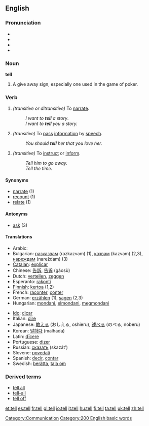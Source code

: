 ==English==

{{rank|each|between|face|175|tell|because|few|whom}}

=== Pronunciation ===
*{{IPA|/tĕl/}}
*{{IPA|/tel/}}
*{{SAMPA|/tel/}}
*{{audio|en-us-tell.ogg|Audio (US)}}

===Noun===
'''tell'''

# A give away sign, especially one used in the game of poker.

===Verb===
{{irregverb|'''to tell'''|'''[[tells]]'''|'''[[told]]'''|'''[[told]]'''|'''[[telling]]'''}}

#''(transitive or ditransitive)'' To [[narrate]].
#:''I want to '''tell''' a story''.
#:''I want to '''tell''' you a story.''
#''(transitive)'' To [[pass]] [[information]] by [[speech]].
#:''You should '''tell''' her that you love her.''
#''(transitive)'' To [[instruct]] or [[inform]].
#:''Tell him to go away.''
#:''Tell the time.''

==== Synonyms ====
*[[narrate]] (1)
*[[recount]] (1)
*[[relate]] (1)

==== Antonyms ====
*[[ask]] (3)

==== Translations ====
{{top}}
*Arabic: {{ARchar|[[اخبر]]}} {{Unicode|(’áχbara)}}
*Bulgarian: [[разказвам]] (razkazvam) (1), [[казвам]] (kazvam) (2,3), [[нареждам]] (nareždam) (3)
*[[Catalan]]: [[explicar]]
*Chinese: [[告訴]], [[告诉]] (gàosù)
*Dutch: [[vertellen]], [[zeggen]]
*Esperanto: [[rakonti]]
*[[Finnish]]: [[kertoa]] (1,2)
*French: [[raconter]], [[conter]]
*German: [[erzählen]] (1), [[sagen]] (2,3)
*Hungarian: [[mondani]], [[elmondani]], [[megmondani]]
{{mid}}
*[[Ido]]: [[dicar]]
*Italian: [[dire]]
*Japanese: [[教える]] (おしえる, oshieru), [[述べる]] (のべる, noberu)
*Korean: [[말하다]] (malhada)
*Latin: [[dicere|dīcere]]
*Portuguese: [[dizer]]
*Russian: [[сказать]] (skazát’)
*Slovene: [[povedati]]
*Spanish: [[decir]], [[contar]]
*Swedish: [[berätta]], [[tala om]]
{{bottom}}

===Derived terms===
* [[tell all]]
* [[tell-all]]
* [[tell off]]

[[Category:Communication]]
[[Category:200 English basic words]]

[[et:tell]]
[[es:tell]]
[[fr:tell]]
[[gl:tell]]
[[io:tell]]
[[it:tell]]
[[hu:tell]]
[[fi:tell]]
[[ta:tell]]
[[uk:tell]]
[[zh:tell]]